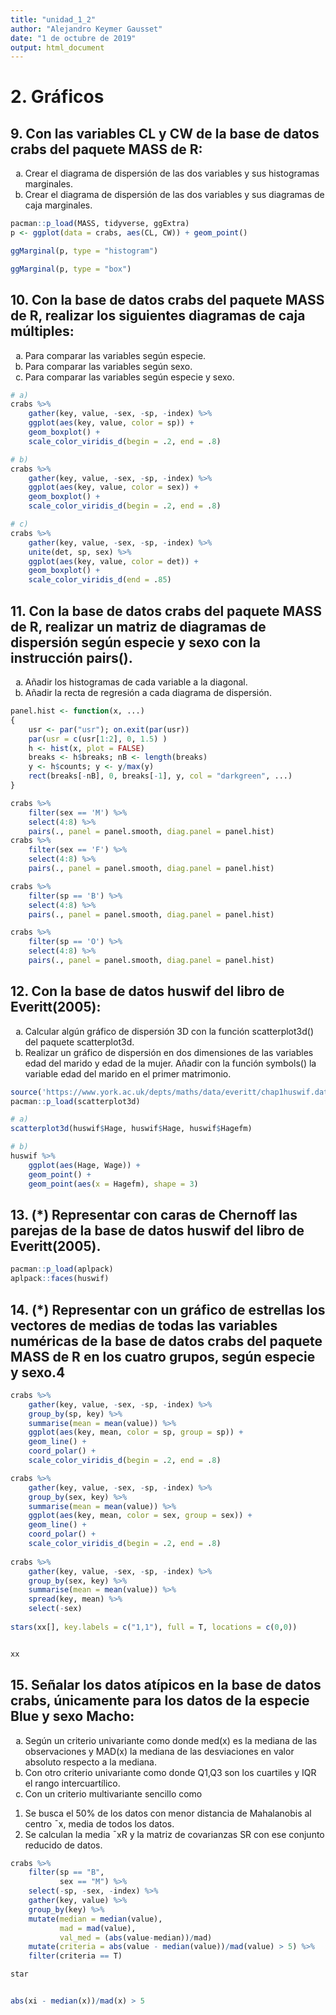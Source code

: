 ```yaml
---
title: "unidad_1_2"
author: "Alejandro Keymer Gausset"
date: "1 de octubre de 2019"
output: html_document
---
```


# 2. Gráficos
## 9. Con las variables CL y CW de la base de datos crabs del paquete MASS de R:
a) Crear el diagrama de dispersión de las dos variables y sus histogramas marginales.
b) Crear el diagrama de dispersión de las dos variables y sus diagramas de caja marginales.

```r
pacman::p_load(MASS, tidyverse, ggExtra)
p <- ggplot(data = crabs, aes(CL, CW)) + geom_point()

ggMarginal(p, type = "histogram")
```

```r
ggMarginal(p, type = "box")
```

## 10. Con la base de datos crabs del paquete MASS de R, realizar los siguientes diagramas de caja múltiples:
a) Para comparar las variables según especie.
b) Para comparar las variables según sexo.
c) Para comparar las variables según especie y sexo.

```r
# a) 
crabs %>%
    gather(key, value, -sex, -sp, -index) %>%
    ggplot(aes(key, value, color = sp)) +
    geom_boxplot() +
    scale_color_viridis_d(begin = .2, end = .8)

# b) 
crabs %>%
    gather(key, value, -sex, -sp, -index) %>%
    ggplot(aes(key, value, color = sex)) +
    geom_boxplot() +
    scale_color_viridis_d(begin = .2, end = .8)

# c) 
crabs %>%
    gather(key, value, -sex, -sp, -index) %>%
    unite(det, sp, sex) %>%
    ggplot(aes(key, value, color = det)) +
    geom_boxplot() +
    scale_color_viridis_d(end = .85)
```




## 11. Con la base de datos crabs del paquete MASS de R, realizar un matriz de diagramas de dispersión según especie y sexo con la instrucción pairs().
a) Añadir los histogramas de cada variable a la diagonal.
b) Añadir la recta de regresión a cada diagrama de dispersión.

```r
panel.hist <- function(x, ...)
{
    usr <- par("usr"); on.exit(par(usr))
    par(usr = c(usr[1:2], 0, 1.5) )
    h <- hist(x, plot = FALSE)
    breaks <- h$breaks; nB <- length(breaks)
    y <- h$counts; y <- y/max(y)
    rect(breaks[-nB], 0, breaks[-1], y, col = "darkgreen", ...)
}

crabs %>%
    filter(sex == 'M') %>%
    select(4:8) %>%
    pairs(., panel = panel.smooth, diag.panel = panel.hist)
crabs %>%
    filter(sex == 'F') %>%
    select(4:8) %>%
    pairs(., panel = panel.smooth, diag.panel = panel.hist)

crabs %>%
    filter(sp == 'B') %>%
    select(4:8) %>%
    pairs(., panel = panel.smooth, diag.panel = panel.hist)

crabs %>%
    filter(sp == 'O') %>%
    select(4:8) %>%
    pairs(., panel = panel.smooth, diag.panel = panel.hist)

```


## 12. Con la base de datos huswif del libro de Everitt(2005):
a) Calcular algún gráfico de dispersión 3D con la función scatterplot3d() del paquete scatterplot3d.
b) Realizar un gráfico de dispersión en dos dimensiones de las variables edad del marido y edad de la mujer. Añadir con la función symbols() la variable edad del marido en el primer matrimonio.

```r
source('https://www.york.ac.uk/depts/maths/data/everitt/chap1huswif.dat')
pacman::p_load(scatterplot3d)

# a)
scatterplot3d(huswif$Hage, huswif$Hage, huswif$Hagefm)

# b)
huswif %>%
    ggplot(aes(Hage, Wage)) + 
    geom_point() +
    geom_point(aes(x = Hagefm), shape = 3)

```

## 13. (*) Representar con caras de Chernoff las parejas de la base de datos huswif del libro de Everitt(2005).

```r
pacman::p_load(aplpack)
aplpack::faces(huswif)
```

## 14. (*) Representar con un gráfico de estrellas los vectores de medias de todas las variables numéricas de la base de datos crabs del paquete MASS de R en los cuatro grupos, según especie y sexo.4

```r
crabs %>%
    gather(key, value, -sex, -sp, -index) %>%
    group_by(sp, key) %>%
    summarise(mean = mean(value)) %>%
    ggplot(aes(key, mean, color = sp, group = sp)) +
    geom_line() +
    coord_polar() +
    scale_color_viridis_d(begin = .2, end = .8)

crabs %>%
    gather(key, value, -sex, -sp, -index) %>%
    group_by(sex, key) %>%
    summarise(mean = mean(value)) %>%
    ggplot(aes(key, mean, color = sex, group = sex)) +
    geom_line() +
    coord_polar() +
    scale_color_viridis_d(begin = .2, end = .8)
    
crabs %>%
    gather(key, value, -sex, -sp, -index) %>%
    group_by(sex, key) %>%
    summarise(mean = mean(value)) %>%
    spread(key, mean) %>%
    select(-sex) 
    
stars(xx[], key.labels = c("1,1"), full = T, locations = c(0,0))


xx
```





## 15. Señalar los datos atípicos en la base de datos crabs, únicamente para los datos de la especie Blue y sexo Macho:
a) Según un criterio univariante como donde med(x) es la mediana de las observaciones y MAD(x) la mediana de las desviaciones en valor absoluto respecto a la mediana.
b) Con otro criterio univariante como donde Q1,Q3 son los cuartiles y IQR el rango intercuartílico.
c) Con un criterio multivariante sencillo como 
1) Se busca el 50% de los datos con menor distancia de Mahalanobis al centro ¯x, media de todos los datos.
2) Se calculan la media ¯xR y la matriz de covarianzas SR con ese conjunto reducido de datos.


```r
crabs %>%
    filter(sp == "B", 
           sex == "M") %>%
    select(-sp, -sex, -index) %>%
    gather(key, value) %>%
    group_by(key) %>%
    mutate(median = median(value),
           mad = mad(value),
           val_med = (abs(value-median))/mad)
    mutate(criteria = abs(value - median(value))/mad(value) > 5) %>%
    filter(criteria == T)

star


abs(xi - median(x))/mad(x) > 5
```

